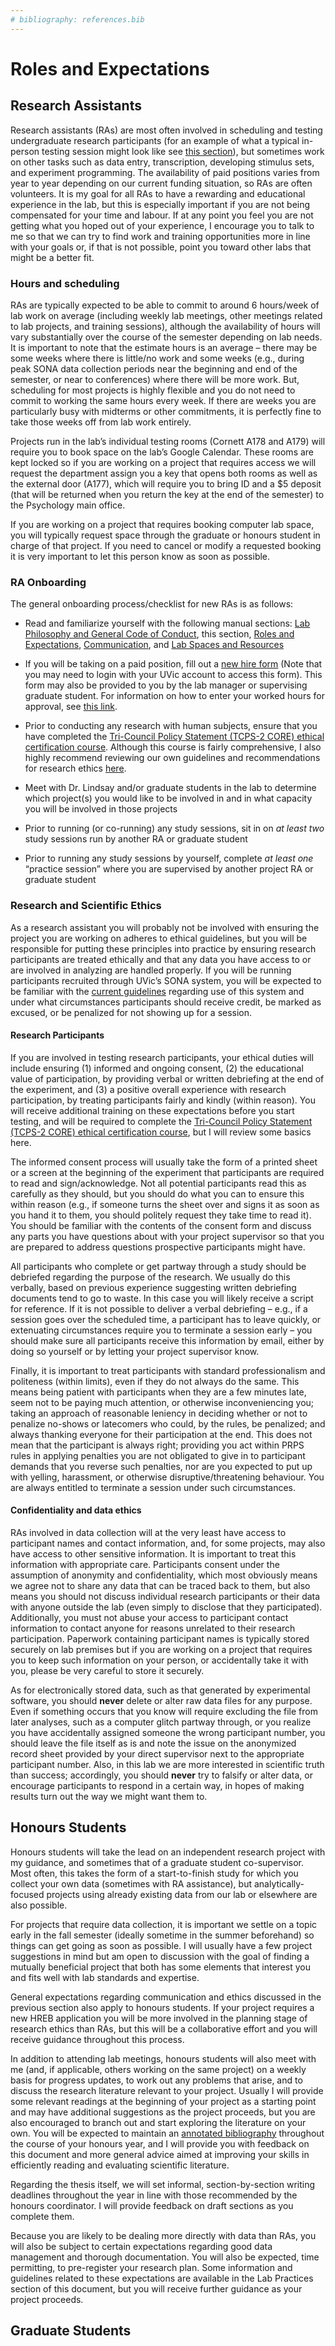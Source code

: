 ```yaml
---
# bibliography: references.bib
---
```


# Roles and Expectations

## Research Assistants

Research assistants (RAs) are most often involved in scheduling and testing undergraduate research participants (for an example of what a typical in-person testing session might look like see [this section](https://e-y-m.github.io/lindsay-lab-manual/08-lab-practices.html#example-session)), but sometimes work on other tasks such as data entry, transcription, developing stimulus sets, and experiment programming. The availability of paid positions varies from year to year depending on our current funding situation, so RAs are often volunteers. It is my goal for all RAs to have a rewarding and educational experience in the lab, but this is especially important if you are not being compensated for your time and labour. If at any point you feel you are not getting what you hoped out of your experience, I encourage you to talk to me so that we can try to find work and training opportunities more in line with your goals or, if that is not possible, point you toward other labs that might be a better fit.

### Hours and scheduling

RAs are typically expected to be able to commit to around 6 hours/week of lab work on average (including weekly lab meetings, other meetings related to lab projects, and training sessions), although the availability of hours will vary substantially over the course of the semester depending on lab needs. It is important to note that the estimate hours is an average -- there may be some weeks where there is little/no work and some weeks (e.g., during peak SONA data collection periods near the beginning and end of the semester, or near to conferences) where there will be more work. But, scheduling for most projects is highly flexible and you do not need to commit to working the same hours every week. If there are weeks you are particularly busy with midterms or other commitments, it is perfectly fine to take those weeks off from lab work entirely.

Projects run in the lab's individual testing rooms (Cornett A178 and A179) will require you to book space on the lab's Google Calendar. These rooms are kept locked so if you are working on a project that requires access we will request the department assign you a key that opens both rooms as well as the external door (A177), which will require you to bring ID and a \$5 deposit (that will be returned when you return the key at the end of the semester) to the Psychology main office.

If you are working on a project that requires booking computer lab space, you will typically request space through the graduate or honours student in charge of that project. If you need to cancel or modify a requested booking it is very important to let this person know as soon as possible.

### RA Onboarding

The general onboarding process/checklist for new RAs is as follows:

-   Read and familiarize yourself with the following manual sections: [Lab Philosophy and General Code of Conduct](https://e-y-m.github.io/lindsay-lab-manual/02-lab-philosophy.html), this section, [Roles and Expectations](https://e-y-m.github.io/lindsay-lab-manual/04-roles.html), [Communication](https://e-y-m.github.io/lindsay-lab-manual/05-communication.html), and [Lab Spaces and Resources](https://e-y-m.github.io/lindsay-lab-manual/03-lab-resources.html)

-   If you will be taking on a paid position, fill out a [new hire form](https://www.uvic.ca/vpfo/financial-services/assets/docs/payroll/Resources/dept-web-time-entry/new-rehire-form-web-time-entry.pdf) (Note that you may need to login with your UVic account to access this form). This form may also be provided to you by the lab manager or supervising graduate student. For information on how to enter your worked hours for approval, see [this link](https://www.uvic.ca/vpfo/financial-services//resources/payroll/employee-dashboard/entering-your-timesheet.php).

-   Prior to conducting any research with human subjects, ensure that you have completed the [Tri-Council Policy Statement (TCPS-2 CORE) ethical certification course](https://tcps2core.ca/welcome). Although this course is fairly comprehensive, I also highly recommend reviewing our own guidelines and recommendations for research ethics [here](https://e-y-m.github.io/lindsay-lab-manual/08-lab-practices.html#human-research-ethics).

-   Meet with Dr. Lindsay and/or graduate students in the lab to determine which project(s) you would like to be involved in and in what capacity you will be involved in those projects

-   Prior to running (or co-running) any study sessions, sit in on *at least two* study sessions run by another RA or graduate student

-   Prior to running any study sessions by yourself, complete *at least one* "practice session" where you are supervised by another project RA or graduate student

### Research and Scientific Ethics

As a research assistant you will probably not be involved with ensuring the project you are working on adheres to ethical guidelines, but you will be responsible for putting these principles into practice by ensuring research participants are treated ethically and that any data you have access to or are involved in analyzing are handled properly. If you will be running participants recruited through UVic's SONA system, you will be expected to be familiar with the [current guidelines](https://www.uvic.ca/socialsciences/psychology/research/participants/index.php) regarding use of this system and under what circumstances participants should receive credit, be marked as excused, or be penalized for not showing up for a session.

#### Research Participants

If you are involved in testing research participants, your ethical duties will include ensuring (1) informed and ongoing consent, (2) the educational value of participation, by providing verbal or written debriefing at the end of the experiment, and (3) a positive overall experience with research participation, by treating participants fairly and kindly (within reason). You will receive additional training on these expectations before you start testing, and will be required to complete the [Tri-Council Policy Statement (TCPS-2 CORE) ethical certification course](https://tcps2core.ca/welcome), but I will review some basics here.

The informed consent process will usually take the form of a printed sheet or a screen at the beginning of the experiment that participants are required to read and sign/acknowledge. Not all potential participants read this as carefully as they should, but you should do what you can to ensure this within reason (e.g., if someone turns the sheet over and signs it as soon as you hand it to them, you should politely request they take time to read it). You should be familiar with the contents of the consent form and discuss any parts you have questions about with your project supervisor so that you are prepared to address questions prospective participants might have.

All participants who complete or get partway through a study should be debriefed regarding the purpose of the research. We usually do this verbally, based on previous experience suggesting written debriefing documents tend to go to waste. In this case you will likely receive a script for reference. If it is not possible to deliver a verbal debriefing -- e.g., if a session goes over the scheduled time, a participant has to leave quickly, or extenuating circumstances require you to terminate a session early -- you should make sure all participants receive this information by email, either by doing so yourself or by letting your project supervisor know.

Finally, it is important to treat participants with standard professionalism and politeness (within limits), even if they do not always do the same. This means being patient with participants when they are a few minutes late, seem not to be paying much attention, or otherwise inconveniencing you; taking an approach of reasonable leniency in deciding whether or not to penalize no-shows or latecomers who could, by the rules, be penalized; and always thanking everyone for their participation at the end. This does not mean that the participant is always right; providing you act within PRPS rules in applying penalties you are not obligated to give in to participant demands that you reverse such penalties, nor are you expected to put up with yelling, harassment, or otherwise disruptive/threatening behaviour. You are always entitled to terminate a session under such circumstances.

#### Confidentiality and data ethics

RAs involved in data collection will at the very least have access to participant names and contact information, and, for some projects, may also have access to other sensitive information. It is important to treat this information with appropriate care. Participants consent under the assumption of anonymity and confidentiality, which most obviously means we agree not to share any data that can be traced back to them, but also means you should not discuss individual research participants or their data with anyone outside the lab (even simply to disclose that they participated). Additionally, you must not abuse your access to participant contact information to contact anyone for reasons unrelated to their research participation. Paperwork containing participant names is typically stored securely on lab premises but if you are working on a project that requires you to keep such information on your person, or accidentally take it with you, please be very careful to store it securely.

As for electronically stored data, such as that generated by experimental software, you should **never** delete or alter raw data files for any purpose. Even if something occurs that you know will require excluding the file from later analyses, such as a computer glitch partway through, or you realize you have accidentally assigned someone the wrong participant number, you should leave the file itself as is and note the issue on the anonymized record sheet provided by your direct supervisor next to the appropriate participant number. Also, in this lab we are more interested in scientific truth than success; accordingly, you should **never** try to falsify or alter data, or encourage participants to respond in a certain way, in hopes of making results turn out the way we might want them to.

## Honours Students

Honours students will take the lead on an independent research project with my guidance, and sometimes that of a graduate student co-supervisor. Most often, this takes the form of a start-to-finish study for which you collect your own data (sometimes with RA assistance), but analytically-focused projects using already existing data from our lab or elsewhere are also possible.

For projects that require data collection, it is important we settle on a topic early in the fall semester (ideally sometime in the summer beforehand) so things can get going as soon as possible. I will usually have a few project suggestions in mind but am open to discussion with the goal of finding a mutually beneficial project that both has some elements that interest you and fits well with lab standards and expertise.

General expectations regarding communication and ethics discussed in the previous section also apply to honours students. If your project requires a new HREB application you will be more involved in the planning stage of research ethics than RAs, but this will be a collaborative effort and you will receive guidance throughout this process.

In addition to attending lab meetings, honours students will also meet with me (and, if applicable, others working on the same project) on a weekly basis for progress updates, to work out any problems that arise, and to discuss the research literature relevant to your project. Usually I will provide some relevant readings at the beginning of your project as a starting point and may have additional suggestions as the project proceeds, but you are also encouraged to branch out and start exploring the literature on your own. You will be expected to maintain an [annotated bibliography](https://www.lib.sfu.ca/help/cite-write/citation-style-guides/annotated-bibliography) throughout the course of your honours year, and I will provide you with feedback on this document and more general advice aimed at improving your skills in efficiently reading and evaluating scientific literature.

Regarding the thesis itself, we will set informal, section-by-section writing deadlines throughout the year in line with those recommended by the honours coordinator. I will provide feedback on draft sections as you complete them.

Because you are likely to be dealing more directly with data than RAs, you will also be subject to certain expectations regarding good data management and thorough documentation. You will also be expected, time permitting, to pre-register your research plan. Some information and guidelines related to these expectations are available in the Lab Practices section of this document, but you will receive further guidance as your project proceeds.

## Graduate Students
